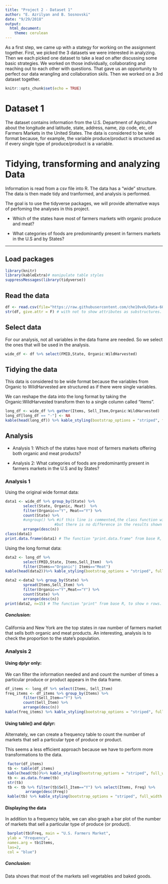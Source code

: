 ```yaml
---
title: "Project 2 - Dataset 1"
author: "E. Azrilyan and B. Sosnovski"
date: "9/29/2018"
output: 
  html_document: 
    theme: cerulean
---
```


As a first step, we came up with a stategy for working on the assignment together. First, we picked the 3 datasets we were interested in analyzing. Then we each picked one dataset to take a lead on after discussing some basic strategies. We worked on those individually, collaborating and reaching out to each other with questions. That gave us an opportunity to perfect our data wrangling and collaboration skils. Then we worked on a 3rd dataset together.

```r
knitr::opts_chunk$set(echo = TRUE)
```

# Dataset 1

The dataset contains information from the U.S. Department of Agriculture about the longitude and latitude, state, address, name, zip code, etc, of Farmers Markets in the United States. The data is considered to be wide format because, for example, the variable produce/product is structured as if every single type of produce/product is a variable.

# Tidying, transforming and analyzing Data

Information is read from a csv file into R. The data has a "wide" structure. The data is then made tidy and tranformed, and analysis is performed.

The goal is to use the tidyverse packages, we will provide alternative ways of perfoming the analyses in this project.

* Which of the states have most of farmers markets with organic produce and meat? 

* What categories of foods are predominantly present in farmers markets in the U.S and by States?

_____________________________________________________________________

## Load packages

```r
library(knitr)
library(kableExtra)# manipulate table styles
suppressMessages(library(tidyverse))
```

## Read the data

```r
df <- read.csv(file="https://raw.githubusercontent.com/che10vek/Data-607-Assignments/master/Export.csv", header=TRUE, sep=",")
str(df, give.attr = F) # with not to show attributes as substructures. If T then str is really long... 
```

## Select data
For our analysis, not all variables in the data frame are needed. So we select the ones that will be used in the analysis.

```r
wide_df <- df %>% select(FMID,State, Organic:WildHarvested)
```


## Tidying the data

This data is considered to be wide format because the variables from Organic to WildHarvested are structured as if there were single variables.

We can reshape the data into the long format by taking the Organic:WildHarvested transform then to a single column called "items".

```r
long_df <- wide_df %>% gather(Items, Sell_Item,Organic:WildHarvested)
long_df[long_df == "-"] <- NA
kable(head(long_df)) %>% kable_styling(bootstrap_options = "striped", full_width = F)
```

## Analysis

* Analysis 1: Which of the states have most of farmers markets offering both organic and meat products? 

* Analysis 2: What categories of foods are predominantly present in farmers markets in the U.S and by States?

### Analysis 1

Using the original wide format data:

```r
data1 <- wide_df %>% group_by(State) %>% 
        select(State, Organic, Meat)  %>% 
        filter(Organic=="Y", Meat=="Y") %>% 
        count(State) %>% 
        #ungroup() %>% #if this line is commented,the class function will show "grouped_df", 
                      #but there is no difference in the results shown in the print displayed.
        arrange(desc(n))
class(data1)
print.data.frame(data1) # The function "print.data.frame" from base R, to show all rows.
```

Using the long format data:

```r
data2 <- long_df %>% 
        select(FMID,State, Items,Sell_Item)  %>% 
        filter(Items=="Organic"| Items=="Meat") 
kable(head(data2))%>% kable_styling(bootstrap_options = "striped", full_width = F)

data2 <-data2 %>% group_by(State) %>% 
        spread(Items,Sell_Item) %>%
        filter(Organic=="Y",Meat=="Y") %>% 
        count(State) %>% 
        arrange(desc(n))
print(data2, n=15) # The function "print" from base R, to show n rows.
```

##### Conclusion:

California and New York are the top states in raw number of farmers market that sells both organic and meat products. An interesting, analysis is to check the proportion to the state's population.



### Analysis 2

#### Using dplyr only:

We can filter the information needed and and count the number of times a particular produce or product appears in the data frame.

```r
df_items <- long_df %>% select(Items, Sell_Item)
freq_items <- df_items %>% group_by(Items) %>% 
        filter(Sell_Item=="Y") %>% 
        count(Sell_Item) %>% 
        arrange(desc(n))
kable(freq_items) %>% kable_styling(bootstrap_options = "striped", full_width = F)

```

#### Using table() and dplyr:
 
Alternately, we can create a frequency table to count the number of markets that sell a particular type of produce or product. 

This seems a less efficient approach because we have to perform more transformations to the data.

```r
 factor(df_items)
 tb <- table(df_items) 
 kable(head(tb))%>% kable_styling(bootstrap_options = "striped", full_width = F)
 tb <- as.data.frame(tb)
 str(tb)
 tb <- tb %>% filter(tb$Sell_Item=="Y") %>% select(Items, Freq) %>% 
         arrange(desc(Freq))
 kable(tb) %>% kable_styling(bootstrap_options = "striped", full_width = F)
```


#### Displaying the data

In addition to a frequency table, we can also graph a bar plot of the number of markets that sell a particular type of produce (or product).

```r
 barplot(tb$Freq, main = "U.S. Farmers Market",
 ylab = "Frequency",
 names.arg = tb$Items,
 las=2,
 col = "blue")
```


##### Conclusion:

Data shows that most of the markets sell vegetables and baked goods. 